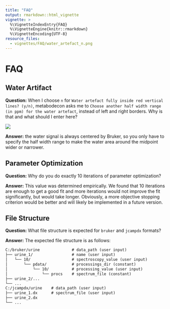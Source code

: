 ---
title: "FAQ"
output: rmarkdown::html_vignette
vignette: >
  %\VignetteIndexEntry{FAQ}
  %\VignetteEngine{knitr::rmarkdown}
  %\VignetteEncoding{UTF-8}
resource_files:
  - vignettes/FAQ/water_artefact_n.png
---

# FAQ

## Water Artifact

__Question:__ When I choose `n` for `Water artefact fully inside red vertical lines? (y/n)`, metabodecon asks me to `Choose another half width range (in ppm) for the water artefact`, instead of left and right borders. Why is that and what should I enter here?

![](FAQ/water_artefact_n.png)

__Answer:__ the water signal is always centered by Bruker, so you only have to specify the half width range to make the water area around the midpoint wider or narrower.

## Parameter Optimization

__Question:__ Why do you do exactly 10 iterations of parameter optimization?

__Answer:__ This value was determined empirically. We found that 10 iterations are enough to get a good fit and more iterations would not improve the fit significantly, but would take longer. Obviously, a more objective stopping criterion would be better and will likely be implemented in a future version.

## File Structure

__Question:__ What file structure is expected for `bruker` and `jcampdx` formats?

__Answer:__ The expected file structure is as follows:

```txt
C:/bruker/urine              # data_path (user input)
├── urine_1/                 # name (user input)
│   └── 10/                  # spectroscopy_value (user input)
│       └── pdata/           # processings_dir (constant)
│           └── 10/          # processing_value (user input)
│               └── procs    # spectrum_file (constant)
├── urine_2/...
└── ...
C:/jcampdx/urine    # data_path (user input)
├── urine_1.dx      # spectrum_file (user input)
├── urine_2.dx
└── ...
```